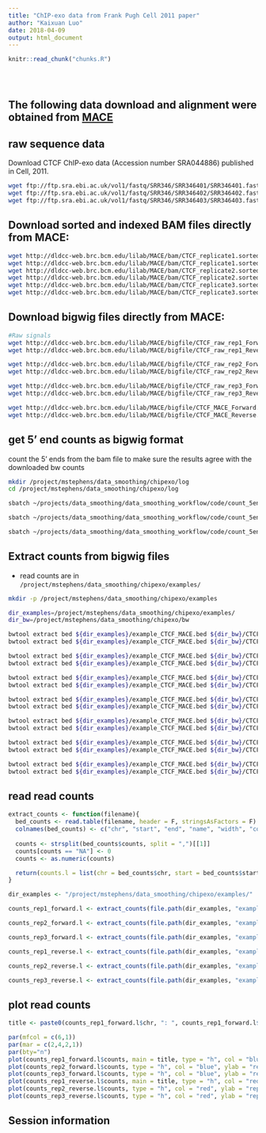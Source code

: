 ```yaml
---
title: "ChIP-exo data from Frank Pugh Cell 2011 paper"
author: "Kaixuan Luo"
date: 2018-04-09
output: html_document
---
```


<!-- The file analysis/chunks.R contains chunks that define default settings
shared across the workflowr files. -->
```r
knitr::read_chunk("chunks.R")
```

<!-- Update knitr chunk options -->
```r
```

<!-- Insert the date the file was last updated -->
```r
```

<!-- Insert the code version (Git commit SHA1) if Git repository exists and R
package git2r is installed -->
```r
```

<!-- Add your analysis here -->
## The following data download and alignment were obtained from [MACE](http://chipexo.sourceforge.net)

## raw sequence data
Download CTCF ChIP-exo data (Accession number SRA044886) published in Cell, 2011.
```bash
wget ftp://ftp.sra.ebi.ac.uk/vol1/fastq/SRR346/SRR346401/SRR346401.fastq.gz
wget ftp://ftp.sra.ebi.ac.uk/vol1/fastq/SRR346/SRR346402/SRR346402.fastq.gz
wget ftp://ftp.sra.ebi.ac.uk/vol1/fastq/SRR346/SRR346403/SRR346403.fastq.gz
```

## Download sorted and indexed BAM files directly from MACE:
```bash
wget http://dldcc-web.brc.bcm.edu/lilab/MACE/bam/CTCF_replicate1.sorted.bam
wget http://dldcc-web.brc.bcm.edu/lilab/MACE/bam/CTCF_replicate1.sorted.bam.bai
wget http://dldcc-web.brc.bcm.edu/lilab/MACE/bam/CTCF_replicate2.sorted.bam
wget http://dldcc-web.brc.bcm.edu/lilab/MACE/bam/CTCF_replicate2.sorted.bam.bai
wget http://dldcc-web.brc.bcm.edu/lilab/MACE/bam/CTCF_replicate3.sorted.bam
wget http://dldcc-web.brc.bcm.edu/lilab/MACE/bam/CTCF_replicate3.sorted.bam.bai
```

## Download bigwig files directly from MACE:
```bash
#Raw signals
wget http://dldcc-web.brc.bcm.edu/lilab/MACE/bigfile/CTCF_raw_rep1_Forward.bw
wget http://dldcc-web.brc.bcm.edu/lilab/MACE/bigfile/CTCF_raw_rep1_Reverse.bw

wget http://dldcc-web.brc.bcm.edu/lilab/MACE/bigfile/CTCF_raw_rep2_Forward.bw
wget http://dldcc-web.brc.bcm.edu/lilab/MACE/bigfile/CTCF_raw_rep2_Reverse.bw

wget http://dldcc-web.brc.bcm.edu/lilab/MACE/bigfile/CTCF_raw_rep3_Forward.bw
wget http://dldcc-web.brc.bcm.edu/lilab/MACE/bigfile/CTCF_raw_rep3_Reverse.bw

wget http://dldcc-web.brc.bcm.edu/lilab/MACE/bigfile/CTCF_MACE_Forward.bw
wget http://dldcc-web.brc.bcm.edu/lilab/MACE/bigfile/CTCF_MACE_Reverse.bw
```


## get 5' end counts as bigwig format
count the 5' ends from the bam file to make sure the results agree with the downloaded bw counts
```bash
mkdir /project/mstephens/data_smoothing/chipexo/log
cd /project/mstephens/data_smoothing/chipexo/log

sbatch ~/projects/data_smoothing/data_smoothing_workflow/code/count_5end_coverage_bamToBigwig.sbatch /project/mstephens/data_smoothing/chipexo/bam/CTCF_replicate1.sorted.bam /project/mstephens/data_smoothing/chipexo/bw/CTCF_rep1

sbatch ~/projects/data_smoothing/data_smoothing_workflow/code/count_5end_coverage_bamToBigwig.sbatch /project/mstephens/data_smoothing/chipexo/bam/CTCF_replicate2.sorted.bam /project/mstephens/data_smoothing/chipexo/bw/CTCF_rep2

sbatch ~/projects/data_smoothing/data_smoothing_workflow/code/count_5end_coverage_bamToBigwig.sbatch /project/mstephens/data_smoothing/chipexo/bam/CTCF_replicate3.sorted.bam /project/mstephens/data_smoothing/chipexo/bw/CTCF_rep3

```

## Extract counts from bigwig files
* read counts are in `/project/mstephens/data_smoothing/chipexo/examples/`
```bash

mkdir -p /project/mstephens/data_smoothing/chipexo/examples

dir_examples=/project/mstephens/data_smoothing/chipexo/examples/
dir_bw=/project/mstephens/data_smoothing/chipexo/bw

bwtool extract bed ${dir_examples}/example_CTCF_MACE.bed ${dir_bw}/CTCF_raw_rep1_Forward.bw ${dir_examples}/example_CTCF_raw_rep1_Forward_counts.txt
bwtool extract bed ${dir_examples}/example_CTCF_MACE.bed ${dir_bw}/CTCF_raw_rep1_Reverse.bw ${dir_examples}/example_CTCF_raw_rep1_Reverse_counts.txt

bwtool extract bed ${dir_examples}/example_CTCF_MACE.bed ${dir_bw}/CTCF_raw_rep2_Forward.bw ${dir_examples}/example_CTCF_raw_rep2_Forward_counts.txt
bwtool extract bed ${dir_examples}/example_CTCF_MACE.bed ${dir_bw}/CTCF_raw_rep2_Reverse.bw ${dir_examples}/example_CTCF_raw_rep2_Reverse_counts.txt

bwtool extract bed ${dir_examples}/example_CTCF_MACE.bed ${dir_bw}/CTCF_raw_rep3_Forward.bw ${dir_examples}/example_CTCF_raw_rep3_Forward_counts.txt
bwtool extract bed ${dir_examples}/example_CTCF_MACE.bed ${dir_bw}/CTCF_raw_rep3_Reverse.bw ${dir_examples}/example_CTCF_raw_rep3_Reverse_counts.txt

bwtool extract bed ${dir_examples}/example_CTCF_MACE.bed ${dir_bw}/CTCF_MACE_Forward.bw ${dir_examples}/example_CTCF_MACE_Forward_counts.txt
bwtool extract bed ${dir_examples}/example_CTCF_MACE.bed ${dir_bw}/CTCF_MACE_Reverse.bw ${dir_examples}/example_CTCF_MACE_Reverse_counts.txt

bwtool extract bed ${dir_examples}/example_CTCF_MACE.bed ${dir_bw}/CTCF_rep1_forward.bw ${dir_examples}/example_CTCF_rep1_forward_counts.txt
bwtool extract bed ${dir_examples}/example_CTCF_MACE.bed ${dir_bw}/CTCF_rep1_reverse.bw ${dir_examples}/example_CTCF_rep1_reverse_counts.txt

bwtool extract bed ${dir_examples}/example_CTCF_MACE.bed ${dir_bw}/CTCF_rep2_forward.bw ${dir_examples}/example_CTCF_rep2_forward_counts.txt
bwtool extract bed ${dir_examples}/example_CTCF_MACE.bed ${dir_bw}/CTCF_rep2_reverse.bw ${dir_examples}/example_CTCF_rep2_reverse_counts.txt

bwtool extract bed ${dir_examples}/example_CTCF_MACE.bed ${dir_bw}/CTCF_rep3_forward.bw ${dir_examples}/example_CTCF_rep3_forward_counts.txt
bwtool extract bed ${dir_examples}/example_CTCF_MACE.bed ${dir_bw}/CTCF_rep3_reverse.bw ${dir_examples}/example_CTCF_rep3_reverse_counts.txt

```


## read read counts
```r

extract_counts <- function(filename){
  bed_counts <- read.table(filename, header = F, stringsAsFactors = F)
  colnames(bed_counts) <- c("chr", "start", "end", "name", "width", "counts")
  
  counts <- strsplit(bed_counts$counts, split = ",")[[1]]
  counts[counts == "NA"] <- 0
  counts <- as.numeric(counts)

  return(counts.l = list(chr = bed_counts$chr, start = bed_counts$start, end = bed_counts$end, counts = counts))
}

dir_examples <- "/project/mstephens/data_smoothing/chipexo/examples/"

counts_rep1_forward.l <- extract_counts(file.path(dir_examples, "example_CTCF_raw_rep1_Forward_counts.txt"))

counts_rep2_forward.l <- extract_counts(file.path(dir_examples, "example_CTCF_raw_rep2_Forward_counts.txt"))

counts_rep3_forward.l <- extract_counts(file.path(dir_examples, "example_CTCF_raw_rep3_Forward_counts.txt"))

counts_rep1_reverse.l <- extract_counts(file.path(dir_examples, "example_CTCF_raw_rep1_Reverse_counts.txt"))

counts_rep2_reverse.l <- extract_counts(file.path(dir_examples, "example_CTCF_raw_rep2_Reverse_counts.txt"))

counts_rep3_reverse.l <- extract_counts(file.path(dir_examples, "example_CTCF_raw_rep3_Reverse_counts.txt"))

```

## plot read counts
```r

title <- paste0(counts_rep1_forward.l$chr, ": ", counts_rep1_forward.l$start, "-",counts_rep1_forward.l$end)

par(mfcol = c(6,1))
par(mar = c(2,4,2,1))
par(bty="n")
plot(counts_rep1_forward.l$counts, main = title, type = "h", col = "blue", ylab = "rep1 forward", xlab = "", ylim = c(0,20))
plot(counts_rep2_forward.l$counts, type = "h", col = "blue", ylab = "rep2 forward", xlab = "", ylim = c(0,20))
plot(counts_rep3_forward.l$counts, type = "h", col = "blue", ylab = "rep3 forward", xlab = "", ylim = c(0,20))
plot(counts_rep1_reverse.l$counts, main = title, type = "h", col = "red", ylab = "rep1 reverse", xlab = "", ylim = c(0,20))
plot(counts_rep2_reverse.l$counts, type = "h", col = "red", ylab = "rep2 reverse", xlab = "", ylim = c(0,20))
plot(counts_rep3_reverse.l$counts, type = "h", col = "red", ylab = "rep3 reverse", xlab = "", ylim = c(0,20))

```

## Session information

<!-- Insert the session information into the document -->
```r
```
